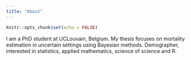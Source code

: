 ```yaml
---
title: "About"
---
```


```r
knitr::opts_chunk$set(echo = FALSE)
```


I am a PhD student at UCLouvain, Belgium. My thesis focuses on mortality estimation in uncertain settings using Bayesian methods. Demographer, interested in statistics, applied mathematics, science of science and R.